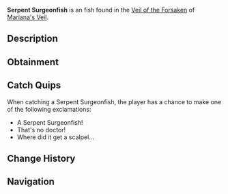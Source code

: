 {{FishInfobox
|image          = Serpent Surgeonfish.png
|rarity         = Uncommon
|sea            = First Sea
|location       = [[Veil of the Forsaken]]
|sublocation    = 
|sources        = Fishing Rod
|radar_location = 
|prog_speed     = -5
|xp             = 220
|weather        = Foggy
|time           = 
|season         = 
|bait           = Bagel
|base_weight    = 210
|base_value     = 1250
|weight_range   = 125
|base_chance    = 55
|base_resil     = 75
}}
'''Serpent Surgeonfish''' is an {{Rarity|Uncommon}} fish found in the [[Veil of the Forsaken]] of [[Mariana's Veil]].

== Description ==
{{Description|A long, snake-like fish with sharp fins and glowing eyes.|Bestiary Entry}}

== Obtainment ==
{{Description|A swift fish that is typically difficult to spot due to foggy conditions.|Bestiary Hint}}
{{Fish Availability|
Mariana's Veil/Scylla Hunt
Mariana's Veil/Veil of the Forsaken
|top_rods      = 
Rapid Rod\237741.35\233331.99;
Fast Rod\236532.47\233299.6;
Fungal Rod\233772.94\225575.96;
Firefly Rod\231390.83\253741.09;
Ethereal Prism Rod\228891.22\255816.88;
Antler Rod\216759.59\209159.17;
Resourceful Rod\222007.49\205393.85;
No-Life Rod\227917.52\227917.52;
Wildflower Rod\221123.38\193572.81;
Seraphic Rod\226546.43\226546.43;
Depthseeker Rod\224383.44\189065.29;
Verdant Shear Rod\222125.7\194003.63;
Avalanche Rod\221178.99\183620.33;
Trident Rod\221155.83\159904.98;
Free Spirit Rod\217541.39\159627.83;
Blazebringer Rod\211690.56\182207.68;
Zeus Rod\210155.51\193053.6;
Challenger's Rod\207403.7\207403.7;
Rod Of The Forgotten Fang\206853.07\206853.07;
Volcanic Rod\205257.98\146516.58;
Rod Of The Depths\190567.33\187903.97;
Rod Of The Exalted One\176488.32\176488.32;
Steady Rod\118628.84\108349.75
|recommended   = Ethereal Prism Rod
}}

== Catch Quips ==
When catching a Serpent Surgeonfish, the player has a chance to make one of the following exclamations:
* A Serpent Surgeonfish!
* That's no doctor!
* Where did it get a scalpel...

== Change History ==
{{Change History|{{subst:Current Version}}}}

== Navigation ==
{{Fish Navbox|Veil of the Forsaken}}